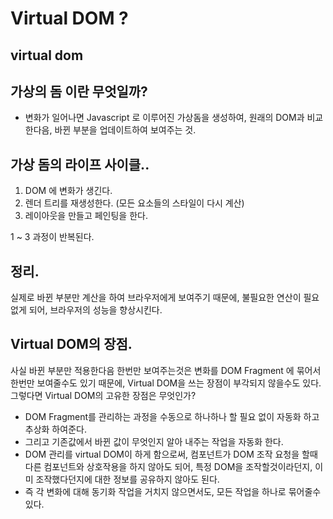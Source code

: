 
<div className={styles["Welcome"]}>

# Virtual DOM ?

## virtual dom

## 가상의 돔 이란 무엇일까?

- 변화가 일어나면 Javascript 로 이루어진 가상돔을 생성하여, 원래의 DOM과 비교한다음, 바뀐 부분을 업데이트하여 보여주는 것.

## 가상 돔의 라이프 사이클..

1. DOM 에 변화가 생긴다.
2. 렌더 트리를 재생성한다. (모든 요소들의 스타일이 다시 계산)
3. 레이아웃을 만들고 페인팅을 한다.

1 ~ 3 과정이 반복된다.

## 정리.

실제로 바뀐 부분만 계산을 하여 브라우저에게 보여주기 때문에, 불필요한 연산이 필요없게 되어, 브라우저의 성능을 향상시킨다.

## Virtual DOM의 장점.

사실 바뀐 부분만 적용한다음 한번만 보여주는것은 변화를 DOM Fragment 에 묶어서 한번만 보여줄수도 있기 때문에, Virtual DOM을 쓰는 장점이 부각되지 않을수도 있다.
그렇다면 Virtual DOM의 고유한 장점은 무엇인가?

- DOM Fragment를 관리하는 과정을 수동으로 하나하나 할 필요 없이 자동화 하고 추상화 하여준다.
- 그리고 기존값에서 바뀐 값이 무엇인지 알아 내주는 작업을 자동화 한다.
- DOM 관리를 virtual DOM이 하게 함으로써, 컴포넌트가 DOM 조작 요청을 할때 다른 컴포넌트와 상호작용을 하지 않아도 되어, 특정 DOM을 조작할것이라던지, 이미 조작했다던지에 대한 정보를 공유하지 않아도 된다.
- 즉 각 변화에 대해 동기화 작업을 거치지 않으면서도, 모든 작업을 하나로 묶어줄수 있다.

</div>
